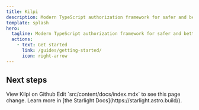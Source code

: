 ```yaml
---
title: Kilpi
description: Modern TypeScript authorization framework for safer and better code.
template: splash
hero:
  tagline: Modern TypeScript authorization framework for safer and better code.
  actions:
    - text: Get started
      link: /guides/getting-started/
      icon: right-arrow
---
```



## Next steps

<CardGrid stagger>
	<Card title="Contribute" icon="github">
		View Kilpi on Github
	</Card>
	<Card title="Update content" icon="pencil">
		Edit `src/content/docs/index.mdx` to see this page change.
	</Card>
	<Card title="Read the docs" icon="open-book">
		Learn more in [the Starlight Docs](https://starlight.astro.build/).
	</Card>
</CardGrid>
